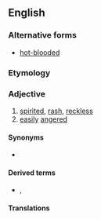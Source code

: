 {{also|hot-blooded}}
==English==

===Alternative forms===
* [[hot-blooded]]

===Etymology===
{{compound|en|hot|blooded}}

===Adjective===
{{en-adj}}

# [[spirited]], [[rash]], [[reckless]]
# [[easily]] [[angered]]

====Synonyms====
* {{l|en|hot-tempered}}

====Derived terms====
* {{l|en|hotbloodedness}}, {{l|en|hot-bloodedness}}

====Translations====
{{trans-see|hot-blooded}}
